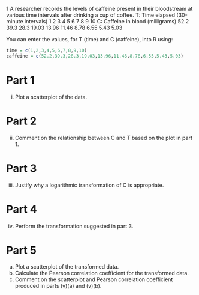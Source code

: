 
1 A researcher records the levels of caffeine present in their bloodstream at various time 
intervals after drinking a cup of coffee. 
T: Time elapsed 
(30-minute 
intervals) 
1 2 3 4 5 6 7 8 9 10 
C: Caffeine in 
blood 
(milligrams) 
52.2 39.3 28.3 19.03 13.96 11.46 8.78 6.55 5.43 5.03 
 
You can enter the values, for T (time) and C (caffeine), into R using: 
```r
time = c(1,2,3,4,5,6,7,8,9,10) 
caffeine = c(52.2,39.3,28.3,19.03,13.96,11.46,8.78,6.55,5.43,5.03)
```

Part 1
============================
(i) Plot a scatterplot of the data. 

Part 2
============================
(ii) Comment on the relationship between C and T based on the plot in part 1.  

Part 3
============================
(iii) Justify why a logarithmic transformation of C is appropriate. 

Part 4
============================
(iv) Perform the transformation suggested in part 3.  

Part 5
============================
(a) Plot a scatterplot of the transformed data. 
(b) Calculate the Pearson correlation coefficient for the transformed data. 
(c) Comment on the scatterplot and Pearson correlation coefficient 
produced in parts (v)(a) and (v)(b). 
